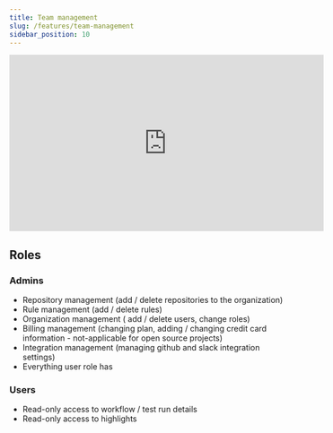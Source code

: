 ```yaml
---
title: Team management
slug: /features/team-management
sidebar_position: 10
---
```


<iframe width="560" height="315" src="https://www.youtube.com/embed/I4gFTILBtWI" title="YouTube video player" frameborder="0" allow="accelerometer; autoplay; clipboard-write; encrypted-media; gyroscope; picture-in-picture" allowfullscreen></iframe>

## Roles

### Admins
- Repository management (add / delete repositories to the organization)
- Rule management (add / delete rules)
- Organization management ( add / delete users, change roles)
- Billing management (changing plan, adding / changing credit card information - not-applicable for open source projects)
- Integration management (managing github and slack integration settings)
- Everything user role has

### Users
- Read-only access to workflow / test run details
- Read-only access to highlights